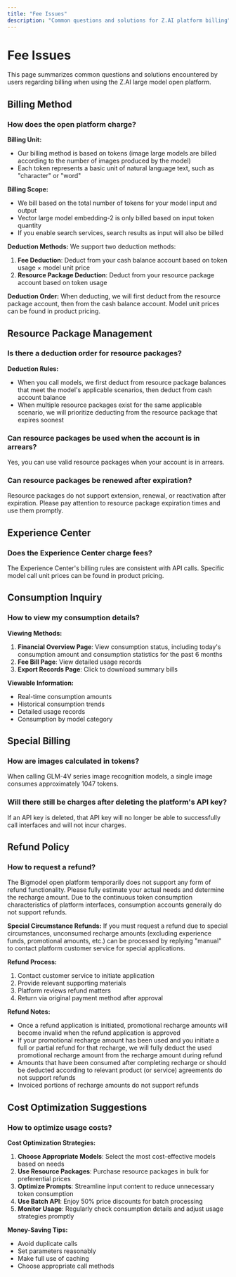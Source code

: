 ```yaml
---
title: "Fee Issues"
description: "Common questions and solutions for Z.AI platform billing"
---
```


# Fee Issues

This page summarizes common questions and solutions encountered by users regarding billing when using the Z.AI large model open platform.

## Billing Method

### How does the open platform charge?

**Billing Unit:**
- Our billing method is based on tokens (image large models are billed according to the number of images produced by the model)
- Each token represents a basic unit of natural language text, such as "character" or "word"

**Billing Scope:**
- We bill based on the total number of tokens for your model input and output
- Vector large model embedding-2 is only billed based on input token quantity
- If you enable search services, search results as input will also be billed

**Deduction Methods:**
We support two deduction methods:
1. **Fee Deduction**: Deduct from your cash balance account based on token usage × model unit price
2. **Resource Package Deduction**: Deduct from your resource package account based on token usage

**Deduction Order:**
When deducting, we will first deduct from the resource package account, then from the cash balance account. Model unit prices can be found in product pricing.

## Resource Package Management

### Is there a deduction order for resource packages?

**Deduction Rules:**
- When you call models, we first deduct from resource package balances that meet the model's applicable scenarios, then deduct from cash account balance
- When multiple resource packages exist for the same applicable scenario, we will prioritize deducting from the resource package that expires soonest

### Can resource packages be used when the account is in arrears?

Yes, you can use valid resource packages when your account is in arrears.

### Can resource packages be renewed after expiration?

Resource packages do not support extension, renewal, or reactivation after expiration. Please pay attention to resource package expiration times and use them promptly.

## Experience Center

### Does the Experience Center charge fees?

The Experience Center's billing rules are consistent with API calls. Specific model call unit prices can be found in product pricing.

## Consumption Inquiry

### How to view my consumption details?

**Viewing Methods:**
1. **Financial Overview Page**: View consumption status, including today's consumption amount and consumption statistics for the past 6 months
2. **Fee Bill Page**: View detailed usage records
3. **Export Records Page**: Click to download summary bills

**Viewable Information:**
- Real-time consumption amounts
- Historical consumption trends
- Detailed usage records
- Consumption by model category

## Special Billing

### How are images calculated in tokens?

When calling GLM-4V series image recognition models, a single image consumes approximately 1047 tokens.

### Will there still be charges after deleting the platform's API key?

If an API key is deleted, that API key will no longer be able to successfully call interfaces and will not incur charges.

## Refund Policy

### How to request a refund?

The Bigmodel open platform temporarily does not support any form of refund functionality. Please fully estimate your actual needs and determine the recharge amount. Due to the continuous token consumption characteristics of platform interfaces, consumption accounts generally do not support refunds.

**Special Circumstance Refunds:**
If you must request a refund due to special circumstances, unconsumed recharge amounts (excluding experience funds, promotional amounts, etc.) can be processed by replying "manual" to contact platform customer service for special applications.

**Refund Process:**
1. Contact customer service to initiate application
2. Provide relevant supporting materials
3. Platform reviews refund matters
4. Return via original payment method after approval

**Refund Notes:**
- Once a refund application is initiated, promotional recharge amounts will become invalid when the refund application is approved
- If your promotional recharge amount has been used and you initiate a full or partial refund for that recharge, we will fully deduct the used promotional recharge amount from the recharge amount during refund
- Amounts that have been consumed after completing recharge or should be deducted according to relevant product (or service) agreements do not support refunds
- Invoiced portions of recharge amounts do not support refunds

## Cost Optimization Suggestions

### How to optimize usage costs?

**Cost Optimization Strategies:**
1. **Choose Appropriate Models**: Select the most cost-effective models based on needs
2. **Use Resource Packages**: Purchase resource packages in bulk for preferential prices
3. **Optimize Prompts**: Streamline input content to reduce unnecessary token consumption
4. **Use Batch API**: Enjoy 50% price discounts for batch processing
5. **Monitor Usage**: Regularly check consumption details and adjust usage strategies promptly

**Money-Saving Tips:**
- Avoid duplicate calls
- Set parameters reasonably
- Make full use of caching
- Choose appropriate call methods